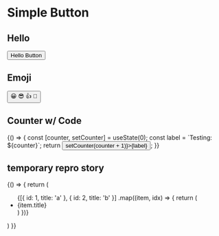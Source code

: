 
<Meta title="Other/Demo/ButtonMdx" component={Button} />

# Simple Button

<Props of={Button} />

## Hello

<Story name="with text">
  <Button onClick={action('clicked')}>Hello Button</Button>
</Story>

## Emoji

<Story name="with some emoji">
  <Button onClick={action('clicked')}>
    <span role="img" aria-label="so cool">
      😀 😎 👍 💯
    </span>
  </Button>
</Story>

## Counter w/ Code

<Preview>
  <Story name="with counter">
    {() => {
      const [counter, setCounter] = useState(0);
      const label = `Testing: ${counter}`;
      return <Button onClick={() => setCounter(counter + 1)}>{label}</Button>;
    }}
  </Story>
</Preview>

<!-- temp -->
## temporary repro story

<Preview>
  <Story name="temporary story">
    {() => {
      return (
        <ul>
          {[{ id: 1, title: 'a' }, { id: 2, title: 'b' }]
            .map((item, idx) => {
              return (
                <li key={item.id}>
                  {item.title}
                </li>
              )
          })}
        </ul>
      )
    }}
  </Story>
</Preview>
